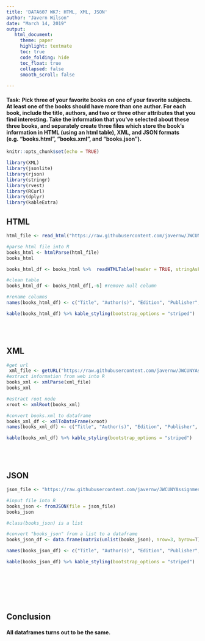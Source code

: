 ---
title: 'DATA607 WK7: HTML, XML, JSON'
author: "Javern Wilson"
date: "March 14, 2019"
output:
   html_document:
     theme: paper
     highlight: textmate
     toc: true
     code_folding: hide
     toc_float: true
     collapsed: false
     smooth_scroll: false
  
---

#### Task: Pick three of your favorite books on one of your favorite subjects.   At least one of the books should have more than one author.  For each book, include the title, authors, and two or three other attributes that you find interesting. Take the information that you've selected about these three books, and separately create three files which store the book's information in HTML (using an html table), XML, and JSON formats (e.g.  "books.html", "books.xml", and "books.json").   

```{r setup, include=FALSE}
knitr::opts_chunk$set(echo = TRUE)

library(XML)
library(jsonlite)
library(rjson)
library(stringr)
library(rvest)
library(RCurl)
library(dplyr)
library(kableExtra)
```

## HTML
```{r HTML}

html_file <- read_html("https://raw.githubusercontent.com/javernw/JWCUNYAssignments/master/books.html")

#parse html file into R
books_html <- htmlParse(html_file)
books_html

books_html_df <- books_html %>%  readHTMLTable(header = TRUE, stringAsFactors = FALSE) %>% as.data.frame()

#clean table
books_html_df <- books_html_df[,-6] #remove null column

#rename columns
names(books_html_df) <- c("Title", "Author(s)", "Edition", "Publisher", "Date Published")

kable(books_html_df) %>% kable_styling(bootstrap_options = "striped")

```
<br/> <br/>

## XML
```{r XML}
#get url
 xml_file <- getURL("https://raw.githubusercontent.com/javernw/JWCUNYAssignments/master/books.xml")
#extract information from web into R
books_xml <- xmlParse(xml_file)
books_xml

#estract root node
xroot <- xmlRoot(books_xml)

#convert books.xml to dataframe
books_xml_df <- xmlToDataFrame(xroot)
names(books_xml_df) <- c("Title", "Author(s)", "Edition", "Publisher", "Date Published")

kable(books_xml_df) %>% kable_styling(bootstrap_options = "striped")

```
<br/> <br/>

## JSON
```{r JSON}

json_file <- "https://raw.githubusercontent.com/javernw/JWCUNYAssignments/master/books.json"

#input file into R
books_json <- fromJSON(file = json_file) 
books_json 

#class(books_json) is a list

#convert "books_json" from a list to a dataframe
books_json_df <- data.frame(matrix(unlist(books_json), nrow=3, byrow=T),stringsAsFactors=FALSE)

names(books_json_df) <- c("Title", "Author(s)", "Edition", "Publisher", "Date Published")

kable(books_json_df) %>% kable_styling(bootstrap_options = "striped")

 

```
<br/> <br/> <br/>

## Conclusion
#### All dataframes turns out to be the same. 
